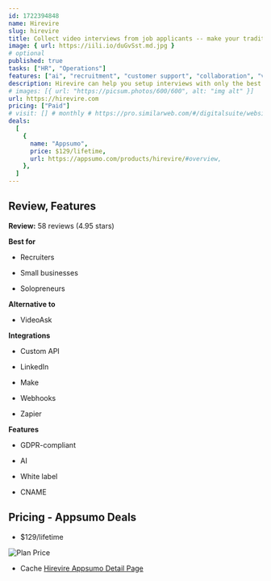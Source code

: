 ```yaml
---
id: 1722394848
name: Hirevire
slug: hirevire
title: Collect video interviews from job applicants -- make your traditional interviews better
image: { url: https://iili.io/duGvSst.md.jpg }
# optional
published: true
tasks: ["HR", "Operations"]
features: ["ai", "recruitment", "customer support", "collaboration", "video"]
description: Hirevire can help you setup interviews with only the best candidatesGet 100s of completed screening interviews from one recording
# images: [{ url: "https://picsum.photos/600/600", alt: "img alt" }]
url: https://hirevire.com
pricing: ["Paid"]
# visit: [] # monthly # https://pro.similarweb.com/#/digitalsuite/websiteanalysis/home
deals:
  [
    {
      name: "Appsumo",
      price: $129/lifetime,
      url: https://appsumo.com/products/hirevire/#overview,
    },
  ]
---
```


## Review, Features

**Review:** 58 reviews (4.95 stars)

**Best for**

- Recruiters

- Small businesses

- Solopreneurs

**Alternative to**

- VideoAsk

**Integrations**

- Custom API

- LinkedIn

- Make

- Webhooks

- Zapier

**Features**

- GDPR-compliant

- AI

- White label

- CNAME

## Pricing - Appsumo Deals

- $129/lifetime

<Img src="https://iili.io/duWyJef.png" alt="Plan Price" />

- Cache [Hirevire Appsumo Detail Page](https://iili.io/duWyodu.png)
